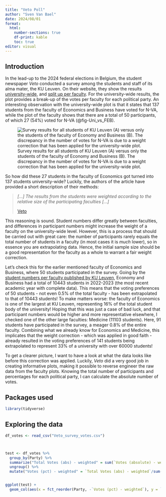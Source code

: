 ```yaml
---
title: "Veto Poll"
author: "Sven Van Bael"
date: 2024/08/01
format: 
  html:
    number-sections: true
    df-print: kable
    toc: true
editor: visual
---
```


## Introduction

In the lead-up to the 2024 federal elections in Belgium, the student newspaper *Veto* conducted a survey among the students and staff of its alma mater, the KU Leuven. On their website, they show the results [university-wide](https://www.veto.be/sociaal/peiling-veto-n-va-is-weer-de-grootste-partij-bij-studenten/342378), and [split up per faculty](https://www.veto.be/sociaal/peiling-veto-bekijk-hier-hoe-jouw-faculteit-stemde/342446). For the university-wide results, the plot provides a break-up of the votes per faculty for each political party. An interesting observation with the university-wide plot is that it states that 137 students from the faculty of Economics and Business have voted for N-VA, while the plot of the faculty shows that there are a total of 50 participants, of which 27 (54%) voted for N-VA (@fig-Uni_vs_FEB).

![Survey results for all students of KU Leuven (A) versus only the students of the faculty of Economy and Business (B). The discrepancy in the number of votes for N-VA is due to a weight correction that has been applied for the university-wide plot.](Uni_vs_FEB.png){#fig-Uni_vs_FEB}

So how did these 27 students in the faculty of Economics got turned into 137 students university-wide? Luckily, the authors of the article have provided a short description of their methods:

> *\[...\] The results from the students were weighted according to the relative size of the participating faculties \[...\]*
>
> [Veto](https://www.veto.be/sociaal/peiling-veto-n-va-is-weer-de-grootste-partij-bij-studenten/342378)

This reasoning is sound. Student numbers differ greatly between faculties, and differences in participant numbers might increase the weight of a faculty on the university-wide level. However, this is a process that should be carried out with great care: the number of participants rarely equals the total number of students in a faculty (in most cases it is *much* lower), so in essence you are extrapolating data. Hence, the initial sample size should be a good representation for the faculty as a whole to warrant a fair weight correction.

Let's check this for the earlier mentioned faculty of Economics and Business, where 50 students participated in the survey. Going by the [student numbers per faculty published by KU Leuven](https://www.kuleuven.be/prodstudinfo/v2/50000050/aant_det_en_v2.html), Economy and Business had a total of 10443 students in 2022-2023 (the most recent academic year with complete data). This means that the voting preferences of 50 students - not even 0.5% of the total faculty - has been extrapolated to that of 10443 students! To make matters worse: the faculty of Economics is one of the largest at KU Leuven, representing 16% of the total student body of the university! Hoping that this was just a case of bad luck, and that participant numbers would be higher and more representative elsewhere, I checked one of the other large faculties: Medicine (11103 students). Here, 91 students have participated in the survey, a meager 0.8% of the entire faculty. Combining what we already know for Economics and Medicine, this implicates that the weight correction - which was applied in good faith - already resulted in the voting preferences of 141 students being extrapolated to represent 33% of a university with over 60000 students!

To get a clearer picture, I want to have a look at what the data looks like before this correction was applied. Luckily, *Veto* did a very good job in creating informative plots, making it possible to reverse engineer the raw data from the faculty plots. Knowing the total number of participants and percentages for each political party, I can calculate the absolute number of votes.

## Packages used

```r
library(tidyverse)
```

## Exploring the data

```r


df_votes <- read_csv("Veto_survey_votes.csv")



test <- df_votes %>%
  group_by(Party) %>%
  summarize("Total Votes (abs) - weighted" = sum(`Votes (absolute) - weighted`)) %>%
  ungroup() %>%
  mutate("Votes (pct) - weighted" = `Total Votes (abs) - weighted`/sum(`Total Votes (abs) - weighted`))


ggplot(test) +
  geom_col(aes(x = fct_reorder(Party, -`Votes (pct) - weighted`), y = `Votes (pct) - weighted`))
```
